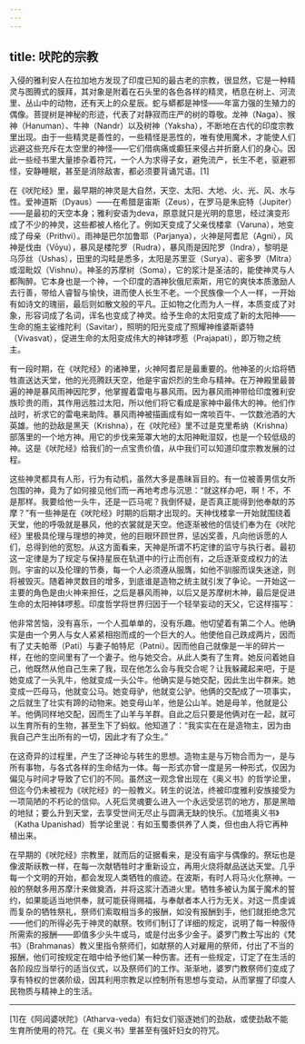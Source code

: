 ```yaml
---
---
---
```

title: 吠陀的宗教
---




入侵的雅利安人在拉加地方发现了印度已知的最古老的宗教，很显然，它是一种精灵与图腾式的膜拜，其对象是附着在石头里的各色各样的精灵，栖息在树上、河流里、丛山中的动物，还有天上的众星辰。蛇与蟒都是神怪——年富力强的生殖力的偶像。菩提树是神秘的形迹，代表了对静寂而庄严的树的尊敬。龙神（Naga）、猴神（Hanuman）、牛神（Nandr）以及树神（Yaksha），不断地在古代的印度宗教里出现。由于一些精灵是善性的，一些精怪是恶性的，唯有使用魔术，才能使人们远避这些充斥在太空里的神怪——它们借病痛或癫狂来侵占并折磨人们的身心。因此一些经书里大量掺杂着符咒，一个人为求得子女，避免流产，长生不老，驱避邪怪，安静睡眠，甚至是消除敌害，都必须要背诵咒语。[1]

在《吠陀经》里，最早期的神灵是大自然，天空、太阳、大地、火、光、风、水与性。爱神道斯（Dyaus）——在希腊是宙斯（Zeus），在罗马是朱庇特（Jupiter）——是最初的天空本身；雅利安语为deva，原意就只是光明的意思，经过演变形成了不少的神灵，这些都被人格化了。例如天变成了父亲伐楼拿（Varuna），地变成了母亲（Prithvi）。雨神是巴尔加鲁耶（Parjanya），火神是阿耆尼（Agni），风神是伐由（Vōyu），暴风是楼陀罗（Rudra），暴风雨是因陀罗（Indra），黎明是乌莎丝（Ushas），田里的沟畦是悉多，太阳是苏里亚（Surya）、密多罗（Mitra）或湿毗奴（Vishnu）。神圣的苏摩树（Soma），它的浆汁是圣洁的，能使神灵与人都陶醉。它本身也是一个神，一个印度的酒神狄俄尼索斯，用它的爽快本质激励人去行善，带给人睿智与愉快，进而使人长生不老。一个民族像一个人一样，一开始有如诗文的瑰丽，最后则如散文般的平凡。正如物之化而为人一样，本质变成了对象，形容词成了名词，诨名也变成了神灵。给予生命的太阳变成了新的太阳神——生命的施主娑维陀利（Savitar），照明的阳光变成了照耀神维婆斯婆特（Vivasvat），促进生命的太阳变成伟大的神钵啰惹（Prajapati），即万物之统主。

有一段时期，在《吠陀经》的诸神里，火神阿耆尼是最重要的。他神圣的火焰将牺牲直送达天堂，他的光亮腾跃天空，他是宇宙炽烈的生命与精神。在万神殿里最普遍的神是暴风雨神因陀罗，他掌握着雷电与暴风雨。因为暴风雨神带给印度雅利安族珍贵的雨，其作用远胜过太阳，所以他们将它看成是家神中最伟大的神。他们作战时，祈求它的雷电来助阵。暴风雨神被描画成有如一席啖百牛、一饮数池酒的大英雄。他的劲敌是黑天（Krishna），在《吠陀经》里不过是克里希纳（Krishna）部落里的一个地方神。用它的步伐来笼罩大地的太阳神毗湿奴，也是一个较低级的神。这是《吠陀经》给我们的一点宝贵价值，从中我们可以知道印度宗教发展的过程。

这些神灵都具有人形，行为有动机，虽然大多是愚昧盲目的。有一位被善男信女所包围的神，竟为了如何接见他们而一再地考虑与沉思：“就这样办吧，啊！不，不是那样。我要给他一头牛，还是一匹马呢？我倒怀疑，是否真正能得到他奉献的苏摩？”有一些神是在《吠陀经》时期的后期才出现的。天神伐楼拿一开始就围绕着天堂，他的呼吸就是暴风，他的衣裳就是天空。他逐渐被他的信徒们奉为在《吠陀经》里极具伦理与理想的神灵，他的巨眼环顾世界，惩凶奖善，凡向他诉愿的人们，总得到他的宽恕。从这方面看来，天神是所谓不朽定律的监守与执行者。最初这一定律是为了规定与保持星辰在轨道中的行止而创有，之后逐渐变成权力的法则。宇宙的以及伦理的节奏，每一个人必须遵从服膺，如他不驯服而误失迷途，则将被毁灭。随着神灵数目的增多，到底谁是造物之统主就引发了争论。一开始这一主要的角色是由火神来担任，之后是暴风雨神，以后又是苏摩树木神，最后是促进生命的太阳神钵啰惹。印度哲学将世界归因于一个轻举妄动的天父，它这样描写：

他非常苦恼，没有喜乐，一个人孤单单的，没有乐趣。他切望着有第二个人。他确实是由一个男人与女人紧紧相抱而成的一个巨大的人。他使他自己跌成两片，因而有了丈夫帕蒂（Pati）与妻子帕特尼（Patni）。因而他自己就像是一半的碎片一样，在他的空间里有了一个妻子。他与她交合。从此人类有了生育。她反问着她自己，他既然从他自己生来了我，现在他怎么会与我交合呢？让我躲藏起来吧，于是她变成了一头乳牛，他就变成一头公牛。他确实是与她交配，因此生出牛群来。她变成一匹母马，他就变公马。她变母驴，他就变公驴。他俩的交配成了一项事实，之后就生了壮实有蹄的动物来。她变母山羊，他是公山羊。她是母羊，他就是公羊。他俩同样地交配，因而生了山羊与羊群。自此之后只要是他俩对在一起，就可以生育所有的生物，甚至生下了蚂蚁。他知道了：“我实实在在是造物主，因为由我自己产生出所有的一切，因此才有了众生。”



在这奇异的过程里，产生了泛神论与转生的思想。造物主是与万物合而为一，是与所有事物，与各式各样的生命结为一体。每一形式亦曾一度是另一种形式，仅因为偏见与时间才导致了它们的不同。虽然这一观念曾出现在《奥义书》的哲学论里，但迄今仍未被视为《吠陀经》的一般教义。转生的说法，终被印度雅利安族接受为一项简陋的不朽论的信仰。人死后灵魂要么进入一个永远受惩罚的地方，那是黑暗的地狱；要么升到天堂，去享受世间无尽止与圆满无缺的快乐。《加塔奥义书》（Katha Upanishad）哲学论里说：有如玉蜀黍供养了人类，但也由人将它再种植出来。

在早期的《吠陀经》宗教里，就而后的证据看来，是没有庙宇与偶像的。祭坛也是像波斯祆教一样，在每一次献牺牲时才重新设立，再用火烧将献品送达天堂。几乎每一个文明的开始，都会发现人类牺牲的痕迹。在波斯，有时人将马火化祭神。一般的祭献多用苏摩汁来做奠酒，并将这浆汁洒进火里。牺牲多被认为属于魔术的誓约，如果能适当地供奉，就可能获得赐福，与奉献者本人行为无关。对这一贯虔诚而复杂的牺牲祭礼，祭师们索取相当多的报酬，如没有报酬到手，他们就拒绝念咒——他们的所得必先于神灵的献祭。牧师们制订了详细的规定，说明了每一种服侍所需索的报酬——即值多少头牛或马，或是付出多少金子。婆罗门教士写出的《梵书》（Brahmanas）教义里指令祭师们，如献祭的人对雇用的祭师，付出了不当的报酬，他们可按规定在暗中给予他们某一种伤害。还有一些规定，订定了在生活的各阶段应当举行的适当仪式，以及祭师们的工作。渐渐地，婆罗门教祭师们变成了享有特权的世袭阶级，因其利用宗教足以控制所有思想与变动，从而掌握了印度人民物质与精神上的生活。



* * *



[1]在《阿闼婆吠陀》（Atharva-veda）有妇女们驱逐她们的劲敌，或使劲敌不能生育所使用的符咒。在《奥义书》里甚至有强奸妇女的符咒。